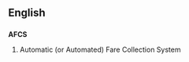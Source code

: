 ==English==
==={{acronym}}===
'''AFCS'''
# {{transport}} Automatic (or Automated) Fare Collection System